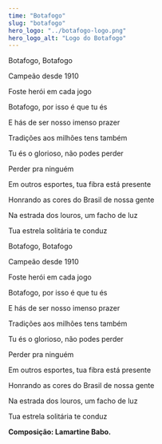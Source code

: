 ```yaml
---
time: "Botafogo"
slug: "botafogo"
hero_logo: "../botafogo-logo.png"
hero_logo_alt: "Logo do Botafogo"
---
```


Botafogo, Botafogo

Campeão desde 1910

Foste herói em cada jogo

Botafogo, por isso é que tu és

E hás de ser nosso imenso prazer

Tradições aos milhões tens também

Tu és o glorioso, não podes perder

Perder pra ninguém


Em outros esportes, tua fibra está presente

Honrando as cores do Brasil de nossa gente

Na estrada dos louros, um facho de luz

Tua estrela solitária te conduz


Botafogo, Botafogo

Campeão desde 1910

Foste herói em cada jogo

Botafogo, por isso é que tu és

E hás de ser nosso imenso prazer

Tradições aos milhões tens também

Tu és o glorioso, não podes perder

Perder pra ninguém



Em outros esportes, tua fibra está presente

Honrando as cores do Brasil de nossa gente

Na estrada dos louros, um facho de luz

Tua estrela solitária te conduz



**Composição: Lamartine Babo.**